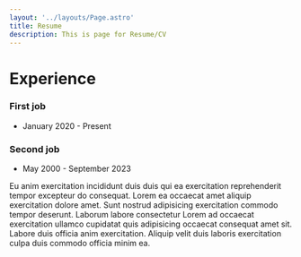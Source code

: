 ```yaml
---
layout: '../layouts/Page.astro'
title: Resume
description: This is page for Resume/CV
---
```


# Experience

### First job

- January 2020 - Present

### Second job

- May 2000 - September 2023

Eu anim exercitation incididunt duis duis qui ea exercitation reprehenderit tempor excepteur do consequat. Lorem ea occaecat amet aliquip exercitation dolore amet. Sunt nostrud adipisicing exercitation commodo tempor deserunt. Laborum labore consectetur Lorem ad occaecat exercitation ullamco cupidatat quis adipisicing occaecat consequat amet sit. Labore duis officia anim exercitation. Aliquip velit duis laboris exercitation culpa duis commodo officia minim ea.

